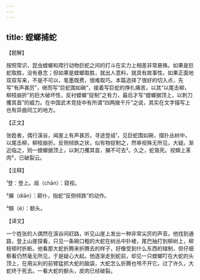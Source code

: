 ```yaml
---
---
---
```

title: 螳螂捕蛇
---




【题解】


按照常识，昆虫螳螂和爬行动物巨蛇之间的打斗在实力上相差非常悬殊。如果是巨蛇取胜，没有悬念；但如果是螳螂取胜，就出人意料，就具有故事性。如果正面地双双写来，不是不可以，笔墨既费，很难取巧。本篇选择了很好的切入点，先写“有声甚厉”，继而写“巨蛇围如碗”，接着写巨蛇的挣扎痛苦，以其“以尾击柳，柳枝崩折”的巨大破坏性，反衬螳螂“捉制”之有力，最后才写“螳螂据顶上，以刺刀攫其首”的威力。在中国武术竞技中有所谓“四两拨千斤”之说，其实在文字描写上也有异曲同工的地方。

【正文】

张姓者，偶行溪谷，闻崖上有声甚厉。寻途登觇¹，见巨蛇围如碗，摆扑丛树中，以尾击柳，柳枝崩折。反侧倾跌之状，似有物捉制之，然审视殊无所见，大疑。渐近临之，则一螳螂据顶上，以刺刀攫其首，攧不可去²。久之，蛇竟死。视頞上革肉³，已破裂云。





【注释】


¹登：登上。觇（chān）：窥视。

²攧（diān）：颠仆，指蛇“反侧倾跌”的动作。

³頞（è）：额头。





【译文】


一个姓张的人偶然在溪谷间赶路，听见山崖上发出一种非常尖厉的声音。他找到通路，登上山崖探看，只见一条碗口粗的大蛇在树丛中扑棱，尾巴抽打到柳树上，柳枝顿时折断。他看那大蛇折腾来折腾去的样子，好像受到什么东西的辖制，但仔细察看仍然毫无所见，于是疑心大起。他逐渐走到蛇前，却见一只螳螂叮在大蛇的头顶上，在用尖利的前臂猛抓大蛇的脑袋，大蛇怎么折腾也甩不开它。过了许久，大蛇终于死去。一看大蛇的额头，皮肉已经破裂。